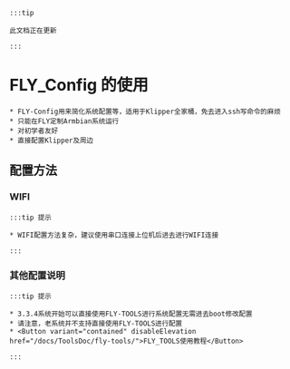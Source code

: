 
    :::tip

    此文档正在更新

    :::


# FLY_Config 的使用

    * FLY-Config用来简化系统配置等，适用于Klipper全家桶，免去进入ssh写命令的麻烦
    * 只能在FLY定制Armbian系统运行
    * 对初学者友好
    * 直接配置Klipper及周边

## 配置方法

### WIFI

    :::tip 提示

    * WIFI配置方法复杂，建议使用串口连接上位机后进去进行WIFI连接

    :::

### 其他配置说明

    :::tip 提示

    * 3.3.4系统开始可以直接使用FLY-TOOLS进行系统配置无需进去boot修改配置
    * 请注意，老系统并不支持直接使用FLY-TOOLS进行配置
    * <Button variant="contained" disableElevation href="/docs/ToolsDoc/fly-tools/">FLY_TOOLS使用教程</Button>

    :::
        
